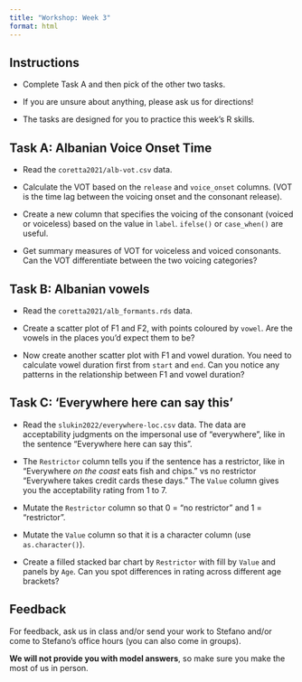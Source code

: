 ```yaml
---
title: "Workshop: Week 3"
format: html
---
```


::: callout-important
## Instructions

-   Complete Task A and then pick of the other two tasks.

-   If you are unsure about anything, please ask us for directions!

-   The tasks are designed for you to practice this week's R skills.
:::

::: callout-note
## Task A: Albanian Voice Onset Time

-   Read the `coretta2021/alb-vot.csv` data.

-   Calculate the VOT based on the `release` and `voice_onset` columns. (VOT is the time lag between the voicing onset and the consonant release).

-   Create a new column that specifies the voicing of the consonant (voiced or voiceless) based on the value in `label`. `ifelse()` or `case_when()` are useful.

-   Get summary measures of VOT for voiceless and voiced consonants. Can the VOT differentiate between the two voicing categories?
:::

::: callout-note
## Task B: Albanian vowels

-   Read the `coretta2021/alb_formants.rds` data.

-   Create a scatter plot of F1 and F2, with points coloured by `vowel`. Are the vowels in the places you'd expect them to be?

-   Now create another scatter plot with F1 and vowel duration. You need to calculate vowel duration first from `start` and `end`. Can you notice any patterns in the relationship between F1 and vowel duration?
:::

::: callout-note
## Task C: **'Everywhere here can say this'**

-   Read the `slukin2022/everywhere-loc.csv` data. The data are acceptability judgments on the impersonal use of "everywhere", like in the sentence "Everywhere here can say this".

-   The `Restrictor` column tells you if the sentence has a restrictor, like in "Everywhere *on the coast* eats fish and chips." vs no restrictor "Everywhere takes credit cards these days." The `Value` column gives you the acceptability rating from 1 to 7.

-   Mutate the `Restrictor` column so that 0 = "no restrictor" and 1 = "restrictor".

-   Mutate the `Value` column so that it is a character column (use `as.character()`).

-   Create a filled stacked bar chart by `Restrictor` with fill by `Value` and panels by `Age`. Can you spot differences in rating across different age brackets?
:::

::: callout-tip
## Feedback

For feedback, ask us in class and/or send your work to Stefano and/or come to Stefano's office hours (you can also come in groups).

**We will not provide you with model answers**, so make sure you make the most of us in person.
:::
